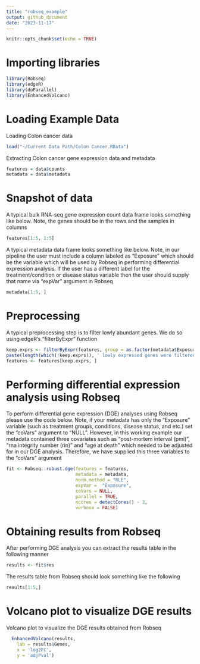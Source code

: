 ```yaml
---
title: "robseq_example"
output: github_document
date: "2023-11-17"
---
```


```r
knitr::opts_chunk$set(echo = TRUE)
```

# Importing libraries
```r
library(Robseq)
library(edgeR)
library(doParallel)
library(EnhancedVolcano)
```

# Loading Example Data
Loading Colon cancer data
```r
load("~/Current Data Path/Colon Cancer.RData") 
```

Extracting Colon cancer gene expression data and metadata
```r
features = data$counts
metadata = data$metadata
```

# Snapshot of data
A typical bulk RNA-seq gene expression count data frame looks something like below. Note, the genes should be in the rows and the samples in columns
```r
features[1:5, 1:5]
```
A typical metadata data frame looks something like below. Note, in our pipeline the user must include a column labeled as "Exposure" which should be the variable which will be used by Robseq in performing differential expression analysis. If the user has a different label for the treatment/condition or disease status variable then the user should supply that name via "expVar" argument in Robseq
```r
metadata[1:5, ]
```

# Preprocessing
A typical preprocessing step is to filter lowly abundant genes. We do so using edgeR's "filterByExpr" function
```r
keep.exprs <- filterByExpr(features, group = as.factor(metadata$Exposure))
paste(length(which(!keep.exprs)), ' lowly expressed genes were filtered out', sep = '')
features <- features[keep.exprs, ]
```

# Performing differential expression analysis using Robseq
To perform differential gene expression (DGE) analyses using Robseq please use the code below. Note, if your metadata has only the "Exposure" variable (such as treatment groups, conditions, disease status, and etc.) set the "coVars" argument to "NULL". However, in this working example our metadata contained three covariates such as "post-mortem interval (pmi)", "rna integrity number (rin)" and "age at death" which needed to be adjusted for in our DGE analysis. Therefore, we have supplied this three variables to the "coVars" argument
```r
fit <- Robseq::robust.dge(features = features,
                          metadata = metadata,
                          norm.method = "RLE",
                          expVar =  "Exposure",
                          coVars = NULL,
                          parallel = TRUE,
                          ncores = detectCores() - 2,
                          verbose = FALSE)
```

# Obtaining results from Robseq
After performing DGE analysis you can extract the results table in the following manner
```r
results <- fit$res
```
The results table from Robseq should look something like the following
```r
results[1:5,]
```

# Volcano plot to visualize DGE results
Volcano plot to visualize the DGE results obtained from Robseq
```r
  EnhancedVolcano(results,
    lab = results$Genes,
    x = 'log2FC',
    y = 'adjPval')
```
